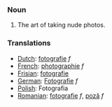 ===Noun===
#The art of taking nude photos.

===Translations===
*[[Dutch]]: [[fotografie]] ''f''
*[[French]]: [[photographie]] ''f''
*[[Frisian]]: [[fotografie]]
*[[German]]: [[Fotografie]] ''f''
*[[Polish]]: Fotografia
*[[Romanian]]: [[fotografie]] ''f'', [[poză]] ''f''